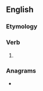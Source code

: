 ==English==

===Etymology===
{{suffix|en|talk|est}}

===Verb===
{{head|en|verb form}}

# {{en-archaic second-person singular of|talk|lang=en}}

===Anagrams===
* {{anagrams|en|a=aeklstt|tasklet}}